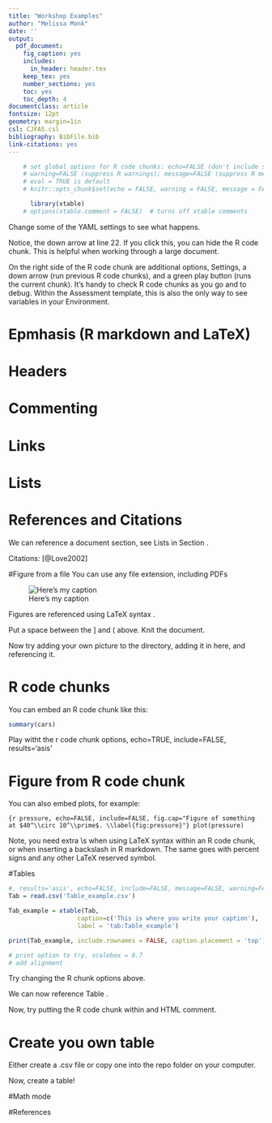 ```yaml
---
title: "Workshop Examples"  
author: "Melissa Monk"
date: ''
output:
  pdf_document:
    fig_caption: yes    
    includes:
      in_header: header.tex
    keep_tex: yes
    number_sections: yes
    toc: yes
    toc_depth: 4
documentclass: article
fontsize: 12pt
geometry: margin=1in
csl: CJFAS.csl
bibliography: BibFile.bib
link-citations: yes
---
```


```r
    # set global options for R code chunks: echo=FALSE (don't include source code); 
    # warning=FALSE (suppress R warnings); message=FALSE (suppress R messages)
    # eval = TRUE is default
    # knitr::opts_chunk$set(echo = FALSE, warning = FALSE, message = FALSE)

      library(xtable)
    # options(xtable.comment = FALSE)  # turns off xtable comments
```

Change some of the YAML settings to see what happens.

Notice, the down arrow at line 22.  If you click this, you can hide the R code chunk.  This is helpful when working through a large document.

On the right side of the R code chunk are additional options, Settings, a down arrow (run previous R code chunks), and a green play button (runs the current chunk).  It's handy to check R code chunks as you go and to debug.  Within the Assessment template, this is also the only way to see variables in your Environment. 



# Epmhasis (R markdown and LaTeX)




# Headers




# Commenting




# Links




# Lists
<!--
R Markdown are finicky with spacing...
* Item 1
* Item 2
    + Item 2a
    + Item 2b


 * Item 1
 * Item 2
    + Item 2a
    + Item 2b

-->

<!--
Bulleted list
\begin{itemize}[noitemsep,nolistsep,topsep=0pt]

\item \href{https://git-scm.com/book/en/v2/Getting-Started-Installing-Git}{Git}

\item \href{https://cran.r-project.org/bin/windows/base/}{R}

\end{itemize}
-->


<!--
Numbered list
\begin{enumerate}[noitemsep,nolistsep,topsep=0pt]

\item \href{https://git-scm.com/book/en/v2/Getting-Started-Installing-Git}{Git}

\item \href{https://cran.r-project.org/bin/windows/base/}{R} 

\end{enumerate}
-->

# References and Citations

We can reference a document section, see Lists in Section \ref{lists}.

Citations: [@Love2002]


#Figure from a file
You can use any file extension, including PDFs

![Here's my caption \label{fig:fig_example}](RMarkdownFLow.png)

Figures are referenced using LaTeX syntax \ref{fig:fig_example}.

Put a space between the ] and ( above. Knit the document.  


Now try adding your own picture to the directory, adding it in here, and referencing it.



# R code chunks

You can embed an R code chunk like this:

```r
summary(cars)
```


Play witht the r code chunk options, echo=TRUE, include=FALSE, results='asis'





# Figure from R code chunk

You can also embed plots, for example:

```{r pressure, echo=FALSE, include=FALSE, fig.cap="Figure of something  at $40^\\circ 10^\\prime$. \\label{fig:pressure}"}
plot(pressure)
```

Note, you need extra \\s when using LaTeX syntax within an R code chunk, or when inserting a backslash in R markdown.  The same goes with percent signs and any other LaTeX reserved symbol.



<!--
We can now reference Figure \ref{fig:pressure}.  Note where this text ends up.

Note that the `echo = FALSE` parameter was added to the code chunk to prevent printing of the R code that generated the plot.

-->


#Tables

```r
#, results='asis', echo=FALSE, include=FALSE, message=FALSE, warning=FALSE
Tab = read.csv('Table_example.csv')

Tab_example = xtable(Tab, 
                   caption=c('This is where you write your caption'),
                   label = 'tab:Table_example')

print(Tab_example, include.rownames = FALSE, caption.placement = 'top')

# print option to try, scalebox = 0.7
# add alignment


```



Try changing the R chunk options above. 

We can now reference Table \ref{tab:Table_example}.

Now, try putting the R code chunk within and HTML comment.



# Create you own table
Either create a .csv file or copy one into the repo folder on your computer.

Now, create a table!




#Math mode
 <!--
You can use LaTeX math mode both inline and for inserting equations. It's handy for using inline math mode for management measure and lat/long.

Inline looks like this:  $SPR_{40\%}$  
*Note the % sign has a \ when used in math mode, but not in R markdown text.

To get degrees and minutes type: $40^\circ 10^\prime$   

-->

#References

